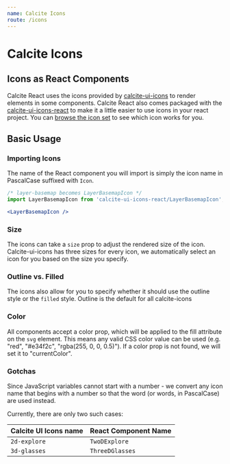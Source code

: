 ```yaml
---
name: Calcite Icons
route: /icons
---
```




# Calcite Icons

## Icons as React Components

Calcite React uses the icons provided by [calcite-ui-icons](https://github.com/Esri/calcite-ui-icons)
to render elements in some components. Calcite React also comes packaged with the
[calcite-ui-icons-react](https://www.npmjs.com/package/calcite-ui-icons-react) to
make it a little easier to use icons in your react project. You can [browse the icon set](https://esri.github.io/calcite-ui-icons/)
to see which icon works for you.

## Basic Usage

### Importing Icons
The name of the React component you will import is simply the icon name in PascalCase suffixed with `Icon`.

```jsx
/* layer-basemap becomes LayerBasemapIcon */
import LayerBasemapIcon from 'calcite-ui-icons-react/LayerBasemapIcon';

<LayerBasemapIcon />
```

### Size

The icons can take a `size` prop to adjust the rendered size of the icon. Calcite-ui-icons
has three sizes for every icon, we automatically select an icon for you based on the size
you specify.

<Playground>
  <LayerBasemapIcon size={16} />
  <LayerBasemapIcon size={24} />
  <LayerBasemapIcon size={32} />
  <LayerBasemapIcon size={64} />
</Playground>

### Outline vs. Filled

The icons also allow for you to specify whether it should use the outline style or the
`filled` style. Outline is the default for all calcite-icons

<Playground>
  <MagnifyingGlassIcon />
  <MagnifyingGlassIcon filled />
</Playground>

### Color

All components accept a color prop, which will be applied to the fill attribute on the 
`svg` element. This means any valid CSS color value can be used 
(e.g. "red", "#e34f2c", "rgba(255, 0, 0, 0.5)"). If a color prop is not found, 
we will set it to "currentColor".

<Playground>
  <GlobeIcon color="red" />
  <GlobeIcon filled color="#1d5d8c" />
  <GlobeIcon filled color="rgba(155, 30, 95, 0.5)" />
</Playground>

### Gotchas

Since JavaScript variables cannot start with a number - we convert any icon name that begins with a number so that the word (or words, in PascalCase) are used instead.

Currently, there are only two such cases:

| Calcite UI Icons name | React Component Name |
| --------------------- | -------------------- |
| `2d-explore`          | `TwoDExplore`        |
| `3d-glasses`          | `ThreeDGlasses`      |
